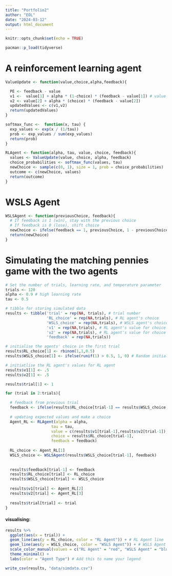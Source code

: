 ```yaml
---
title: "Portfolio2"
author: "EOL"
date: "2024-03-12"
output: html_document
---
```


```r
knitr::opts_chunk$set(echo = TRUE)
```

```r
pacman::p_load(tidyverse)
```

# A reinforcement learning agent
```r

ValueUpdate <- function(value,choice,alpha,feedback){

  PE <- feedback - value
  v1 <-  value[1] + alpha * (1-choice) * (feedback - value[1]) # value 1 = current estimate of some value, feedback = new information received, alpha = learning rate, choice is the action taken
  v2 <- value[2] + alpha * (choice) * (feedback - value[2])
  updatedValues <- c(v1,v2)
  return(updatedValues)
}

softmax_func <-  function(x, tau) { 
  exp_values <- exp(x / (1/tau))
  prob <- exp_values / sum(exp_values)
  return(prob)
}

RLAgent <- function(alpha, tau, value, choice, feedback){
  values <- ValueUpdate(value, choice, alpha, feedback)
  choice_probabilities <- softmax_func(values, tau)
  newChoice <- sample(c(0, 1), size = 1, prob = choice_probabilities)
  outcome <- c(newChoice, values)
  return(outcome)
}
```


# WSLS Agent
```r
WSLSAgent <- function(previousChoice, feedback){
  # If feedback is 1 (win), stay with the previous choice
  # If feedback is 0 (lose), shift choice
  newChoice <- ifelse(feedback == 1, previousChoice, 1 - previousChoice)
  return(newChoice)
}
```


# Simulating the matching pennies game with the two agents 
```r

# Set the number of trials, learning rate, and temperature parameter 
trials <- 120
alpha <- 0.9 # high learning rate
tau <- 0.5

# tibble for storing simulated data 
results <- tibble('trial' = rep(NA, trials), # trial number
                  'RL_choice' = rep(NA,trials), # RL agent's choice
                  'WSLS_choice' = rep(NA,trials), # WSLS agent's choice
                  'v1' = rep(NA,trials), # RL agent's value for choice 1 (left)
                  'v2' = rep(NA,trials), # RL agent's value for choice 2 (right)
                  'feedback' = rep(NA,trials))

# initialise the agents' choice in the first trial
results$RL_choice[1] <- rbinom(1,1,0.5)
results$WSLS_choice[1] <- ifelse(runif(1) > 0.5, 1, 0) # Random initial choice for WSLS agent

# initiatlise the RL agent's values for RL agent
results$v1[1] <- .5
results$v2[1] <- .5

results$trial[1] <- 1

for (trial in 2:trials){

  # feedback from previous trial
  feedback <- ifelse(results$RL_choice[trial-1] == results$WSLS_choice[trial-1],1,0)
  
  # updating expected values and make a choice
  Agent_RL <- RLAgent(alpha = alpha,
                    tau = tau,
                    value = c(results$v1[trial-1],results$v2[trial-1]),
                    choice = results$RL_choice[trial-1],
                    feedback = feedback)
  
  RL_choice <- Agent_RL[1]
  WSLS_choice <- WSLSAgent(results$WSLS_choice[trial-1], feedback)
  
  
  results$feedback[trial-1] <- feedback
  results$RL_choice[trial] <- RL_choice
  results$WSLS_choice[trial] <- WSLS_choice
  
  results$v1[trial] <- Agent_RL[2]
  results$v2[trial] <- Agent_RL[3]
  
  results$trial[trial] <- trial
}
```

#### visualising: 
```r
results %>% 
  ggplot(aes(x = trial)) +
  geom_line(aes(y = RL_choice, color = "RL Agent")) + # RL Agent line
  geom_line(aes(y = WSLS_choice, color = "WSLS Agent")) + # WSLS Agent line
  scale_color_manual(values = c("RL Agent" = "red", "WSLS Agent" = "blue")) +
  theme_minimal() +
  labs(color = "Agent Type") # Add this to name your legend

```

```r
write_csv(results, "data/simdata.csv")
```



